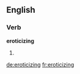 ==English==

===Verb===
'''eroticizing'''

# {{present participle of|[[eroticize]]}}

[[de:eroticizing]]
[[fr:eroticizing]]